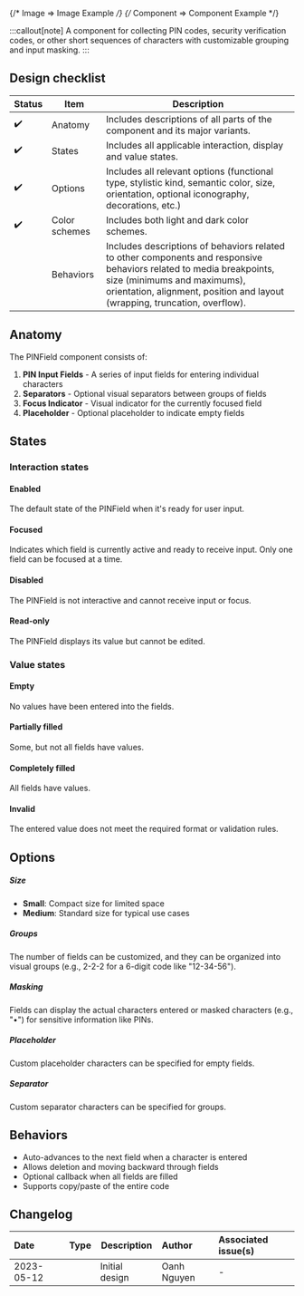 
<TableOfContents />

{/* Image => Image Example */}
{/* Component => Component Example */}

:::callout[note]
A component for collecting PIN codes, security verification codes, or other short sequences of characters with customizable grouping and input masking.
:::

## Design checklist <span id="design-checklist"></span>

| Status | Item          | Description                                                                                                                                                                                                                       |
| ------ | ------------- | --------------------------------------------------------------------------------------------------------------------------------------------------------------------------------------------------------------------------------- |
| ✔️     | Anatomy       | Includes descriptions of all parts of the component and its major variants.                                                                                                                                                       |
| ✔️     | States        | Includes all applicable interaction, display and value states.                                                                                                                                                                    |
| ✔️     | Options       | Includes all relevant options (functional type, stylistic kind, semantic color, size, orientation, optional iconography, decorations, etc.)                                                                                       |
| ✔️     | Color schemes | Includes both light and dark color schemes.                                                                                                                                                                                       |
|        | Behaviors     | Includes descriptions of behaviors related to other components and responsive behaviors related to media breakpoints, size (minimums and maximums), orientation, alignment, position and layout (wrapping, truncation, overflow). |

## Anatomy <span id="anatomy"></span>

The PINField component consists of:

1. **PIN Input Fields** - A series of input fields for entering individual characters
2. **Separators** - Optional visual separators between groups of fields
3. **Focus Indicator** - Visual indicator for the currently focused field
4. **Placeholder** - Optional placeholder to indicate empty fields

## States <span id="states"></span>

### Interaction states

#### Enabled

The default state of the PINField when it's ready for user input.

#### Focused

Indicates which field is currently active and ready to receive input. Only one field can be focused at a time.

#### Disabled

The PINField is not interactive and cannot receive input or focus.

#### Read-only

The PINField displays its value but cannot be edited.

### Value states

#### Empty

No values have been entered into the fields.

#### Partially filled

Some, but not all fields have values.

#### Completely filled

All fields have values.

#### Invalid

The entered value does not meet the required format or validation rules.

## Options <span id="options"></span>

##### Size

- **Small**: Compact size for limited space
- **Medium**: Standard size for typical use cases

##### Groups

The number of fields can be customized, and they can be organized into visual groups (e.g., 2-2-2 for a 6-digit code like "12-34-56").

##### Masking

Fields can display the actual characters entered or masked characters (e.g., "•") for sensitive information like PINs.

##### Placeholder

Custom placeholder characters can be specified for empty fields.

##### Separator

Custom separator characters can be specified for groups.

## Behaviors <span id="behaviors"></span>

- Auto-advances to the next field when a character is entered
- Allows deletion and moving backward through fields
- Optional callback when all fields are filled
- Supports copy/paste of the entire code

## Changelog <span id="changelog"></span>

| Date       | Type                                                     | Description    | Author      | Associated issue(s) |
| :--------- | :------------------------------------------------------- | -------------- | :---------- | :------------------ |
| 2023-05-12 | <Badge size='sm' kind='glass' color='cyan' label="new"/> | Initial design | Oanh Nguyen | -                   |
